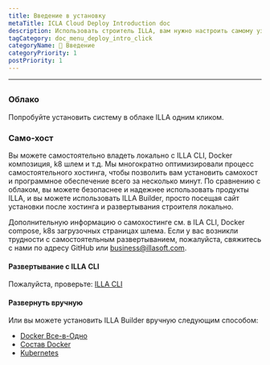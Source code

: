 ```yaml
---
title: Введение в установку
metaTitle: ICLA Cloud Deploy Introduction doc
description: Использовать строитель ILLA, вам нужно настроить самому узлу локально или использовать ILLA Cloud для пропуска процесса сборки и быстрого использования продуктов ILLA.
tagCategory: doc_menu_deploy_intro_click
categoryName: 👋 Введение
categoryPriority: 1
postPriority: 1
---
```


* * *

## <Heading hidden>Установка введение</Heading>

### Облако

Попробуйте установить систему в облаке ILLA одним кликом.

### Само-хост

Вы можете самостоятельно владеть локально с ILLA CLI, Docker композиция, k8 шлем и т.д. Мы многократно оптимизировали процесс самостоятельного хостинга, чтобы позволить вам установить самохост и программное обеспечение всего за несколько минут. По сравнению с облаком, вы можете безопаснее и надежнее использовать продукты ILLA, и вы можете использовать ILLA Builder, просто посещая сайт установки после хостинга и развертывания строителя локально.

Дополнительную информацию о самохостинге см. в ILA CLI, Docker compose, k8s загрузочных страницах шлема.
Если у вас возникли трудности с самостоятельным развертыванием, пожалуйста, свяжитесь с нами по адресу GitHub или business@illasoft.com.

#### Развертывание с ILLA CLI

Пожалуйста, проверьте: [ILLA CLI](https://www.illacloud.com/docs/illa-cli)

#### Развернуть вручную

Или вы можете установить ILLA Builder вручную следующим способом:

-   [Docker Все-в-Одно](https://github.com/illacloud/deploy-illa-manually/blob/main/docker/README.md)
-   [Состав Docker](https://github.com/illacloud/deploy-illa-manually/blob/main/docker-compose/README.md)
-   [Kubernetes](https://github.com/illacloud/deploy-illa-manually/blob/main/kubernetes/README.md)

